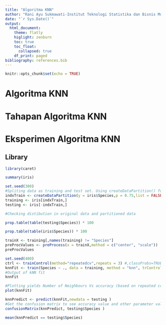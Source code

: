 ```yaml
---
title: "Algoritma KNN"
author: "Rani Ayu Sukmawati-Institut Teknologi Statistika dan Bisnis Muhammadiyah"
date: "`r Sys.Date()`"
output: 
  html_document:
    theme: flatly
    higlight: zenburn
    toc: true
    toc_float:
      collapsed: true
    df_print: paged
bibliography: references.bib
---
```


```{=html}
<style>
body{
text-align: justify}
</style>
```
```r
knitr::opts_chunk$set(echo = TRUE)
```

# Algoritma KNN

# Tahapan Algoritma KNN

# Eksperimen Algoritma KNN

## Library
```r
library(caret)
```

```r
summary(iris)
```

```r
set.seed(300)
#Spliting data as training and test set. Using createDataPartition() function from caret. p is the percentage of data that goes to training. 
indxTrain <- createDataPartition(y = iris$Species,p = 0.75,list = FALSE)
training <- iris[indxTrain,]
testing <- iris[-indxTrain,]

#Checking distibution in original data and partitioned data
```

```r
prop.table(table(testing$Species)) * 100
```

```r
prop.table(table(iris$Species)) * 100
```

```r
trainX <- training[,names(training) != "Species"]
preProcValues <- preProcess(x = trainX,method = c("center", "scale"))
preProcValues
```

```r
set.seed(400)
ctrl <- trainControl(method="repeatedcv",repeats = 3) #,classProbs=TRUE,summaryFunction = twoClassSummary)
knnFit <- train(Species ~ ., data = training, method = "knn", trControl = ctrl, preProcess = c("center","scale"), tuneLength = 20)
#Output of kNN fit
knnFit
```

```r
#Plotting yields Number of Neighbours Vs accuracy (based on repeated cross validation)
plot(knnFit)
```

```r
knnPredict <- predict(knnFit,newdata = testing )
#Get the confusion matrix to see accuracy value and other parameter values
confusionMatrix(knnPredict, testing$Species )
```

```r
mean(knnPredict == testing$Species)
```

